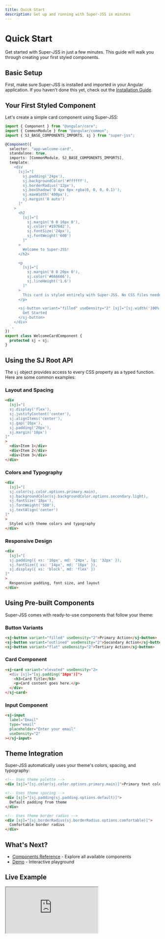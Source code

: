 ```yaml
---
title: Quick Start
description: Get up and running with Super-JSS in minutes
---
```


# Quick Start

Get started with Super-JSS in just a few minutes. This guide will walk you through creating your first styled components.

## Basic Setup

First, make sure Super-JSS is installed and imported in your Angular application. If you haven't done this yet, check out the [Installation Guide](./installation).

## Your First Styled Component

Let's create a simple card component using Super-JSS:

```typescript
import { Component } from "@angular/core";
import { CommonModule } from "@angular/common";
import { SJ_BASE_COMPONENTS_IMPORTS, sj } from "super-jss";

@Component({
  selector: "app-welcome-card",
  standalone: true,
  imports: [CommonModule, SJ_BASE_COMPONENTS_IMPORTS],
  template: `
    <div
      [sj]="[
        sj.padding('24px'),
        sj.backgroundColor('#ffffff'),
        sj.borderRadius('12px'),
        sj.boxShadow('0 4px 6px rgba(0, 0, 0, 0.1)'),
        sj.maxWidth('400px'),
        sj.margin('0 auto')
      ]"
    >
      <h2
        [sj]="[
          sj.margin('0 0 16px 0'),
          sj.color('#1976d2'),
          sj.fontSize('24px'),
          sj.fontWeight('600')
        ]"
      >
        Welcome to Super-JSS!
      </h2>

      <p
        [sj]="[
          sj.margin('0 0 20px 0'),
          sj.color('#666666'),
          sj.lineHeight('1.6')
        ]"
      >
        This card is styled entirely with Super-JSS. No CSS files needed!
      </p>

      <sj-button variant="filled" useDensity="2" [sj]="[sj.width('100%')]">
        Get Started
      </sj-button>
    </div>
  `,
})
export class WelcomeCardComponent {
  protected sj = sj;
}
```

## Using the SJ Root API

The `sj` object provides access to every CSS property as a typed function. Here are some common examples:

### Layout and Spacing

```html
<div
  [sj]="[
  sj.display('flex'),
  sj.justifyContent('center'),
  sj.alignItems('center'),
  sj.gap('16px'),
  sj.padding('20px'),
  sj.margin('10px')
]"
>
  <div>Item 1</div>
  <div>Item 2</div>
  <div>Item 3</div>
</div>
```

### Colors and Typography

```html
<div
  [sj]="[
  sj.color(sj.color.options.primary.main),
  sj.backgroundColor(sj.backgroundColor.options.secondary.light),
  sj.fontSize('18px'),
  sj.fontWeight('500'),
  sj.textAlign('center')
]"
>
  Styled with theme colors and typography
</div>
```

### Responsive Design

```html
<div
  [sj]="[
  sj.padding({ xs: '16px', md: '24px', lg: '32px' }),
  sj.fontSize({ xs: '14px', md: '16px' }),
  sj.display({ xs: 'block', md: 'flex' })
]"
>
  Responsive padding, font size, and layout
</div>
```

## Using Pre-built Components

Super-JSS comes with ready-to-use components that follow your theme:

### Button Variants

```html
<sj-button variant="filled" useDensity="2">Primary Action</sj-button>
<sj-button variant="outlined" useDensity="2">Secondary Action</sj-button>
<sj-button variant="flat" useDensity="2">Tertiary Action</sj-button>
```

### Card Component

```html
<sj-card variant="elevated" useDensity="2>
  <div [sj]="[sj.padding('16px')]">
    <h3>Card Title</h3>
    <p>Card content goes here.</p>
  </div>
</sj-card>
```

### Input Component

```html
<sj-input
  label="Email"
  type="email"
  placeholder="Enter your email"
  useDensity="2"
></sj-input>
```

## Theme Integration

Super-JSS automatically uses your theme's colors, spacing, and typography:

```html
<!-- Uses theme palette -->
<div [sj]="[sj.color(sj.color.options.primary.main)]">Primary text color</div>

<!-- Uses theme spacing -->
<div [sj]="[sj.padding(sj.padding.options.default)]">
  Default padding from theme
</div>

<!-- Uses theme border radius -->
<div [sj]="[sj.borderRadius(sj.borderRadius.options.comfortable)]">
  Comfortable border radius
</div>
```

## What's Next?

- [Components Reference](../components/sj-button) - Explore all available components
- [Demo](https://sjssdemo.netlify.app) - Interactive playground

## Live Example

<iframe
  src="https://stackblitz.com/edit/sjss-root-api?embed=1&file=src%2Fmain.ts&hideExplorer=1&hideNavigation=1&view=preview"
  title="SJSS • Root API"
  style={{ width: '100%', height: 520, border: 0, borderRadius: 8, overflow: 'hidden' }}
  allow="accelerometer; ambient-light-sensor; camera; encrypted-media; geolocation; gyroscope; hid; microphone; midi; payment; usb; clipboard-write"
  sandbox="allow-forms allow-modals allow-popups allow-presentation allow-same-origin allow-scripts"
/>

If the embed doesn’t load, open it directly: <a href="https://stackblitz.com/edit/sjss-root-api?file=src%2Fmain.ts" target="_blank" rel="noreferrer noopener">Open on StackBlitz</a>.
